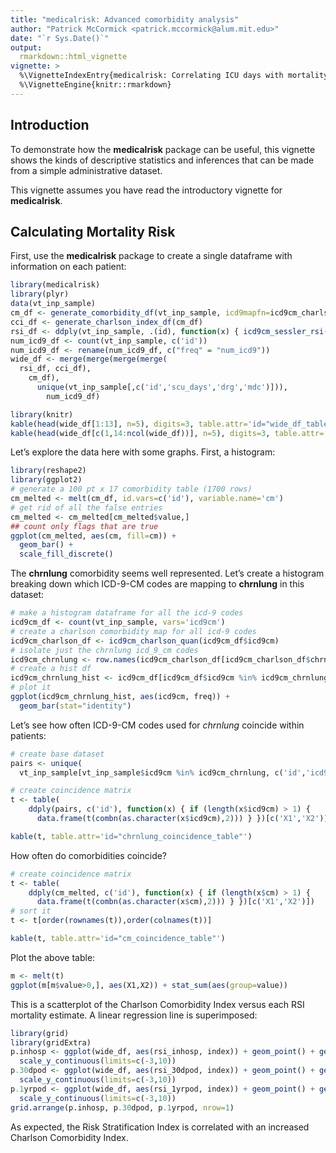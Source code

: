```yaml
---
title: "medicalrisk: Advanced comorbidity analysis"
author: "Patrick McCormick <patrick.mccormick@alum.mit.edu>"
date: "`r Sys.Date()`"
output: 
  rmarkdown::html_vignette
vignette: >
  %\VignetteIndexEntry{medicalrisk: Correlating ICU days with mortality risk and comorbidities}
  %\VignetteEngine{knitr::rmarkdown}
---
```

Introduction
------------
To demonstrate how the **medicalrisk** package can be useful, this vignette shows the kinds of 
descriptive statistics and inferences that can be made from a simple administrative dataset.

This vignette assumes you have read the introductory vignette for **medicalrisk**.

Calculating Mortality Risk
------------

First, use the **medicalrisk** package to create a single dataframe with information on each patient:

```r
library(medicalrisk)
library(plyr)
data(vt_inp_sample)
cm_df <- generate_comorbidity_df(vt_inp_sample, icd9mapfn=icd9cm_charlson_quan)
cci_df <- generate_charlson_index_df(cm_df)
rsi_df <- ddply(vt_inp_sample, .(id), function(x) { icd9cm_sessler_rsi(x$icd9cm) } )
num_icd9_df <- count(vt_inp_sample, c('id'))
num_icd9_df <- rename(num_icd9_df, c("freq" = "num_icd9"))
wide_df <- merge(merge(merge(merge(
  rsi_df, cci_df), 
    cm_df), 
      unique(vt_inp_sample[,c('id','scu_days','drg','mdc')])),
        num_icd9_df)
```

```r
library(knitr)
kable(head(wide_df[1:13], n=5), digits=3, table.attr='id="wide_df_table"')
kable(head(wide_df[c(1,14:ncol(wide_df))], n=5), digits=3, table.attr='id="wide_df_table"')
```

Let's explore the data here with some graphs.  First, a histogram:

```r
library(reshape2)
library(ggplot2)
# generate a 100 pt x 17 comorbidity table (1700 rows)
cm_melted <- melt(cm_df, id.vars=c('id'), variable.name='cm')
# get rid of all the false entries
cm_melted <- cm_melted[cm_melted$value,]
## count only flags that are true
ggplot(cm_melted, aes(cm, fill=cm)) + 
  geom_bar() + 
  scale_fill_discrete()
```

The **chrnlung** comorbidity seems well represented.  Let's create a histogram breaking 
down which ICD-9-CM codes are mapping to **chrnlung** in this dataset:

```r
# make a histogram dataframe for all the icd-9 codes
icd9cm_df <- count(vt_inp_sample, vars='icd9cm')
# create a charlson comorbidity map for all icd-9 codes
icd9cm_charlson_df <- icd9cm_charlson_quan(icd9cm_df$icd9cm)
# isolate just the chrnlung icd_9_cm codes
icd9cm_chrnlung <- row.names(icd9cm_charlson_df[icd9cm_charlson_df$chrnlung,])
# create a hist df
icd9cm_chrnlung_hist <- icd9cm_df[icd9cm_df$icd9cm %in% icd9cm_chrnlung,]
# plot it
ggplot(icd9cm_chrnlung_hist, aes(icd9cm, freq)) + 
  geom_bar(stat="identity")
```

Let's see how often ICD-9-CM codes used for *chrnlung* coincide within patients:
```r
# create base dataset
pairs <- unique(
  vt_inp_sample[vt_inp_sample$icd9cm %in% icd9cm_chrnlung, c('id','icd9cm')])

# create coincidence matrix
t <- table(
    ddply(pairs, c('id'), function(x) { if (length(x$icd9cm) > 1) {
      data.frame(t(combn(as.character(x$icd9cm),2))) } })[c('X1','X2')])
```
```r
kable(t, table.attr='id="chrnlung_coincidence_table"')
```

How often do comorbidities coincide?

```r
# create coincidence matrix
t <- table(
    ddply(cm_melted, c('id'), function(x) { if (length(x$cm) > 1) {
      data.frame(t(combn(as.character(x$cm),2))) } })[c('X1','X2')])
# sort it
t <- t[order(rownames(t)),order(colnames(t))]
```
```r
kable(t, table.attr='id="cm_coincidence_table"')
```

Plot the above table:

```r
m <- melt(t)
ggplot(m[m$value>0,], aes(X1,X2)) + stat_sum(aes(group=value))
```

This is a scatterplot of the Charlson Comorbidity Index
versus each RSI mortality estimate.  A linear regression line is superimposed:

```r
library(grid)
library(gridExtra)
p.inhosp <- ggplot(wide_df, aes(rsi_inhosp, index)) + geom_point() + geom_smooth(method=lm) +
  scale_y_continuous(limits=c(-3,10))
p.30dpod <- ggplot(wide_df, aes(rsi_30dpod, index)) + geom_point() + geom_smooth(method=lm) +
  scale_y_continuous(limits=c(-3,10))
p.1yrpod <- ggplot(wide_df, aes(rsi_1yrpod, index)) + geom_point() + geom_smooth(method=lm) +
  scale_y_continuous(limits=c(-3,10))
grid.arrange(p.inhosp, p.30dpod, p.1yrpod, nrow=1)
```

As expected, the Risk Stratification Index is correlated with an increased Charlson Comorbidity Index.
